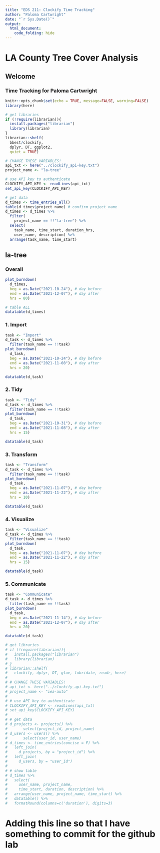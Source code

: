 ```yaml
---
title: "EDS 211: Clockify Time Tracking"
author: "Paloma Cartwright"
date: "`r Sys.Date()`"
output: 
  html_document:
    code_folding: hide
---
```


# LA County Tree Cover Analysis

## Welcome

### Time Tracking for Paloma Cartwright 

```r
knitr::opts_chunk$set(echo = TRUE, message=FALSE, warning=FALSE)
library(here)
```

```r
# get libraries
if (!require(librarian)){
  install.packages("librarian")
  library(librarian)
}
librarian::shelf(
  bbest/clockify,
  dplyr, DT, ggplot2,
  quiet = TRUE)

# CHANGE THESE VARIABLES!
api_txt <- here("../clockify_api-key.txt")
project_name <- "la-tree"

# use API key to authenticate
CLOCKIFY_API_KEY <- readLines(api_txt)
set_api_key(CLOCKIFY_API_KEY)

# get data
d_times <- time_entries_all()
table(d_times$project_name) # confirm project_name
d_times <- d_times %>%
  filter(
    project_name == !!"la-tree") %>%
  select(
    task_name, time_start, duration_hrs, 
    user_name, description) %>% 
  arrange(task_name, time_start)
```


## la-tree {.tabset}

### Overall

```r
plot_burndown(
  d_times,
  beg = as.Date("2021-10-24"), # day before
  end = as.Date("2021-12-07"), # day after
  hrs = 80)

# table ALL
datatable(d_times)
```

### 1. Import

```r
task <- "Import"
d_task <- d_times %>% 
  filter(task_name == !!task)
plot_burndown(
  d_task,
  beg = as.Date("2021-10-24"), # day before
  end = as.Date("2021-11-08"), # day after
  hrs = 20)

datatable(d_task)
```

### 2. Tidy

```r
task <- "Tidy"
d_task <- d_times %>% 
  filter(task_name == !!task)
plot_burndown(
  d_task,
  beg = as.Date("2021-10-31"), # day before
  end = as.Date("2021-11-08"), # day after
  hrs = 15)

datatable(d_task)
```

### 3. Transform

```r
task <- "Transform"
d_task <- d_times %>% 
  filter(task_name == !!task)
plot_burndown(
  d_task,
  beg = as.Date("2021-11-07"), # day before
  end = as.Date("2021-11-22"), # day after
  hrs = 10)

datatable(d_task)
```

### 4. Visualize

```r
task <- "Visualize"
d_task <- d_times %>% 
  filter(task_name == !!task)
plot_burndown(
  d_task,
  beg = as.Date("2021-11-07"), # day before
  end = as.Date("2021-11-22"), # day after
  hrs = 15)

datatable(d_task)
```

### 5. Communicate

```r
task <- "Communicate"
d_task <- d_times %>% 
  filter(task_name == !!task)
plot_burndown(
  d_task,
  beg = as.Date("2021-11-14"), # day before
  end = as.Date("2021-12-07"), # day after
  hrs = 20)

datatable(d_task)
```


```r
# get libraries
# if (!require(librarian)){
#   install.packages("librarian")
#   library(librarian)
# }
# librarian::shelf(
#   clockify, dplyr, DT, glue, lubridate, readr, here)
# 
# # CHANGE THESE VARIABLES!
# api_txt <- here("../clockify_api-key.txt")
# project_name <- "iea-auto"
# 
# # use API key to authenticate
# CLOCKIFY_API_KEY <- readLines(api_txt)
# set_api_key(CLOCKIFY_API_KEY)
# 
# # get data
# d_projects <- projects() %>% 
#       select(project_id, project_name)
# d_users <- users() %>% 
#       select(user_id, user_name)
# d_times <- time_entries(concise = F) %>% 
#   left_join(
#     d_projects, by = "project_id") %>% 
#   left_join(
#     d_users, by = "user_id")
# 
# # show table
# d_times %>% 
#   select(
#     user_name, project_name, 
#     time_start, duration, description) %>% 
#   arrange(user_name, project_name, time_start) %>% 
#   datatable() %>%
#   formatRound(columns=c('duration'), digits=3)
```

# Adding this line so that I have something to commit for the github lab

